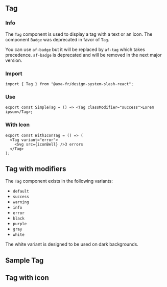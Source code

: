 
<Meta of={TagStories} />

## Tag

### Info

The `Tag` component is used to display a tag with a text or an icon. The component `Badge` was deprecated in favor of `Tag`.

You can use `af-badge` but it will be replaced by `af-tag` which takes precedence. `af-badge` is deprecated and will be removed in the next major version.

### Import

```tsx
import { Tag } from "@axa-fr/design-system-slash-react";
```

### Use

```tsx
export const SimpleTag = () => <Tag classModifier="success">Lorem ipsum</Tag>;
```

### With Icon

```tsx
export const WithIconTag = () => (
  <Tag variant="error">
    <Svg src={iconBell} />3 errors
  </Tag>
);
```

## Tag with modifiers

The `Tag` component exists in the following variants:

- `default`
- `success`
- `warning`
- `info`
- `error`
- `black`
- `purple`
- `gray`
- `white`

The white variant is designed to be used on dark backgrounds.

<Canvas of={TagStories.MultiExamples} />

## Sample Tag

<Canvas of={TagStories.Default} />
<Controls of={TagStories.Default} />

## Tag with icon

<Canvas of={TagStories.TagIconStory} />
<Controls of={TagStories.TagIconStory} />
